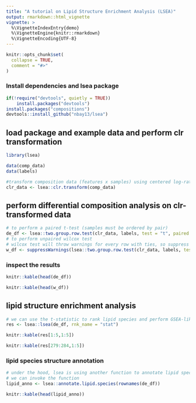 ```yaml
---
title: "A tutorial on Lipid Structure Enrichment Analysis (LSEA)"
output: rmarkdown::html_vignette
vignette: >
  %\VignetteIndexEntry{demo}
  %\VignetteEngine{knitr::rmarkdown}
  %\VignetteEncoding{UTF-8}
---
```


```r
knitr::opts_chunk$set(
  collapse = TRUE,
  comment = "#>"
)
```
### Install dependencies and lsea package
```r
if(!require("devtools", quietly = TRUE))
    install.packages("devtools")
install.packages("compositions")
devtools::install_github("nbay13/lsea")
```
## load package and example data and perform clr transformation
```r
library(lsea)

data(comp_data)
data(labels)

#transform composition data (features x samples) using centered log-ratio transformation
clr_data <- lsea::clr.transform(comp_data)
```
## perform differential composition analysis on clr-transformed data
```r
# to perform a paired t-test (samples must be ordered by pair)
de_df <- lsea::two.group.row.test(clr_data, labels, test = "t", paired = TRUE)
# to perform unpaired wilcox test
# wilcox test will throw warnings for every row with ties, so suppress those warnings
w_df <- suppressWarnings(lsea::two.group.row.test(clr_data, labels, test = "w", paired = FALSE))
```
### inspect the results
```r
knitr::kable(head(de_df))

knitr::kable(head(w_df))
```
## lipid structure enrichment analysis
```r
# we can use the t-statistic to rank lipid species and perform GSEA-like enrichment analysis
res <- lsea::lsea(de_df, rnk_name = "stat")
```
```r
knitr::kable(res[1:5,1:5])

knitr::kable(res[279:284,1:5])
```


### lipid species structure annotation
```r
# under the hood, lsea is using another function to annotate lipid species based on their name and sorts them into multiple lipid sets
# we can invoke the function 
lipid_anno <- lsea::annotate.lipid.species(rownames(de_df))
```

```r
knitr::kable(head(lipid_anno))
```

